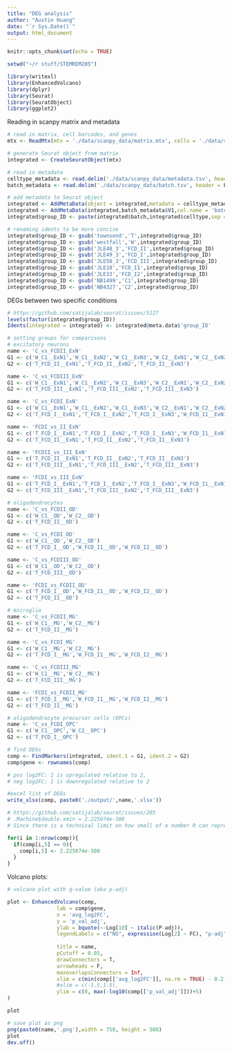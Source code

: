 ---
title: "DEG analysis"
author: "Austin Huang"
date: "`r Sys.Date()`"
output: html_document
---

```{r setup, include=FALSE}
knitr::opts_chunk$set(echo = TRUE)
```

```{r}
setwd("~/r stuff/STEMREM205")

library(writexl)
library(EnhancedVolcano)
library(dplyr)
library(Seurat)
library(SeuratObject)
library(ggplot2)
```

Reading in scanpy matrix and metadata
```{r}
# read in matrix, cell barcodes, and genes
mtx <- ReadMtx(mtx = './data/scanpy_data/matrix.mtx', cells = './data/scanpy_data/barcodes.tsv', features = './data/scanpy_data/features.tsv')

# generate Seurat object from matrix
integrated <- CreateSeuratObject(mtx)

# read in metadata
celltype_metadata <- read.delim('./data/scanpy_data/metadata.tsv', header = F)
batch_metadata <- read.delim('./data/scanpy_data/batch.tsv', header = F)

# add metadata to Seurat object
integrated <- AddMetaData(object = integrated,metadata = celltype_metadata$V1,col.name = 'celltype')
integrated <- AddMetaData(integrated,batch_metadata$V1,col.name = 'batch')
integrated$group_ID <- paste(integrated$batch,integrated$celltype,sep = '__') # for group comparison

# renaming idents to be more concise
integrated$group_ID <- gsub('townsend','T',integrated$group_ID)
integrated$group_ID <- gsub('westfall','W',integrated$group_ID)
integrated$group_ID <- gsub('JLE48_3','FCD_II',integrated$group_ID)
integrated$group_ID <- gsub('JLE49_3','FCD_I',integrated$group_ID)
integrated$group_ID <- gsub('JLE50_3','FCD_III',integrated$group_ID)
integrated$group_ID <- gsub('JLE18','FCD_I1',integrated$group_ID)
integrated$group_ID <- gsub('JLE33','FCD_I2',integrated$group_ID)
integrated$group_ID <- gsub('NB1499','C1',integrated$group_ID)
integrated$group_ID <- gsub('NB4327','C2',integrated$group_ID)
```


DEGs between two specific conditions
```{r}
# https://github.com/satijalab/seurat/issues/5127
levels(factor(integrated$group_ID))
Idents(integrated = integrated) <- integrated@meta.data$'group_ID'
```

```{r}
# setting groups for comparisons
# excitatory neurons
name <- 'C_vs_FCDII_ExN'
G1 <- c('W_C1__ExN1','W_C1__ExN2','W_C1__ExN3','W_C2__ExN1','W_C2__ExN2','W_C2__ExN3')
G2 <- c('T_FCD_II__ExN1','T_FCD_II__ExN2','T_FCD_II__ExN3') 

name <- 'C_vs_FCDIII_ExN'
G1 <- c('W_C1__ExN1','W_C1__ExN2','W_C1__ExN3','W_C2__ExN1','W_C2__ExN2','W_C2__ExN3')
G2 <- c('T_FCD_III__ExN1','T_FCD_III__ExN2','T_FCD_III__ExN3')

name <- 'C_vs_FCDI_ExN'
G1 <- c('W_C1__ExN1','W_C1__ExN2','W_C1__ExN3','W_C2__ExN1','W_C2__ExN2','W_C2__ExN3')
G2 <- c('T_FCD_I__ExN1','T_FCD_I__ExN2','T_FCD_I__ExN3','W_FCD_I1__ExN1','W_FCD_I1__ExN2','W_FCD_I1__ExN3','W_FCD_I2__ExN1','W_FCD_I2__ExN2','W_FCD_I2__ExN3') 

name <- 'FCDI_vs_II_ExN'
G1 <- c('T_FCD_I__ExN1','T_FCD_I__ExN2','T_FCD_I__ExN3','W_FCD_I1__ExN1','W_FCD_I1__ExN2','W_FCD_I1__ExN3','W_FCD_I2__ExN1','W_FCD_I2__ExN2','W_FCD_I2__ExN3') 
G2 <- c('T_FCD_II__ExN1','T_FCD_II__ExN2','T_FCD_II__ExN3')

name <- 'FCDII_vs_III_ExN'
G1 <- c('T_FCD_II__ExN1','T_FCD_II__ExN2','T_FCD_II__ExN3') 
G2 <- c('T_FCD_III__ExN1','T_FCD_III__ExN2','T_FCD_III__ExN3')

name <- 'FCDI_vs_III_ExN'
G1 <- c('T_FCD_I__ExN1','T_FCD_I__ExN2','T_FCD_I__ExN3','W_FCD_I1__ExN1','W_FCD_I1__ExN2','W_FCD_I1__ExN3','W_FCD_I2__ExN1','W_FCD_I2__ExN2','W_FCD_I2__ExN3') 
G2 <- c('T_FCD_III__ExN1','T_FCD_III__ExN2','T_FCD_III__ExN3')

# oligodendrocytes
name <- 'C_vs_FCDII_OD'
G1 <- c('W_C1__OD','W_C2__OD')
G2 <- c('T_FCD_II__OD')

name <- 'C_vs_FCDI_OD'
G1 <- c('W_C1__OD','W_C2__OD')
G2 <- c('T_FCD_I__OD','W_FCD_I1__OD','W_FCD_I2__OD')

name <- 'C_vs_FCDIII_OD'
G1 <- c('W_C1__OD','W_C2__OD')
G2 <- c('T_FCD_III__OD')

name <- 'FCDI_vs_FCDII_OD'
G1 <- c('T_FCD_I__OD','W_FCD_I1__OD','W_FCD_I2__OD')
G2 <- c('T_FCD_II__OD')

# microglia
name <- 'C_vs_FCDII_MG'
G1 <- c('W_C1__MG','W_C2__MG')
G2 <- c('T_FCD_II__MG')

name <- 'C_vs_FCDI_MG'
G1 <- c('W_C1__MG','W_C2__MG')
G2 <- c('T_FCD_I__MG','W_FCD_I1__MG','W_FCD_I2__MG') 

name <- 'C_vs_FCDIII_MG'
G1 <- c('W_C1__MG','W_C2__MG')
G2 <- c('T_FCD_III__MG')

name <- 'FCDI_vs_FCDII_MG'
G1 <- c('T_FCD_I__MG','W_FCD_I1__MG','W_FCD_I2__MG') 
G2 <- c('T_FCD_II__MG')

# oligodendrocyte precursor cells (OPCs)
name <- 'C_vs_FCDI_OPC'
G1 <- c('W_C1__OPC','W_C2__OPC')
G2 <- c('T_FCD_I__OPC')

# find DEGs
comp <- FindMarkers(integrated, ident.1 = G1, ident.2 = G2)
comp$gene <- rownames(comp)

# pos log2FC: 1 is upregulated relative to 2, 
# neg log2FC: 1 is downregulated relative to 2
```

```{r}
#excel list of DEGs
write_xlsx(comp, paste0('./output/',name,'.xlsx'))
```

```{r}
# https://github.com/satijalab/seurat/issues/205
# .Machine$double.xmin = 2.225074e-308
# Since there is a technical limit on how small of a number R can represent, set "0" values equal to the limit (2.225074e-308)

for(i in 1:nrow(comp)){
  if(comp[i,5] == 0){
    comp[i,5] <- 2.225074e-308
  }
}
```

Volcano plots:
```{r}
# volcano plot with q-value (aka p-adj)

plot <- EnhancedVolcano(comp,
                lab = comp$gene,
                x = 'avg_log2FC',
                y = 'p_val_adj',
                ylab = bquote(~-Log[10] ~ italic(P-adj)),
                legendLabels = c("NS", expression(Log[2] ~ FC), "p-adj", expression(p - adj ~ and
                                                                                      ~ log[2] ~ FC)),
                title = name,
                pCutoff = 0.05,
                drawConnectors = T,
                arrowheads = F,
                maxoverlapsConnectors = Inf,
                xlim = c(min(comp[['avg_log2FC']], na.rm = TRUE) - 0.2, max(comp[['avg_log2FC']], na.rm = TRUE) + 0.2), 
                #xlim = c(-1.5,1.5),
                ylim = c(0, max(-log10(comp[['p_val_adj']]))+5)
)

plot

```

```{r}
# save plot as png
png(paste0(name,'.png'),width = 750, height = 500)
plot
dev.off()
```

